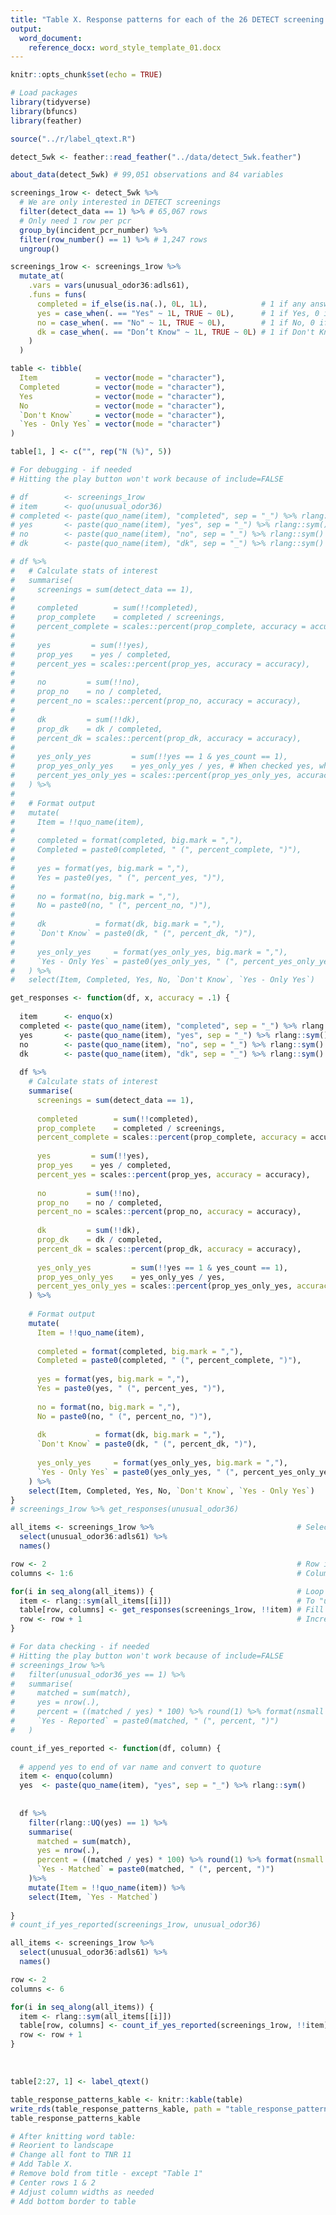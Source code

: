 ```yaml
---
title: "Table X. Response patterns for each of the 26 DETECT screening items"
output:
  word_document:
    reference_docx: word_style_template_01.docx
---
```


```r
knitr::opts_chunk$set(echo = TRUE)
```

```r
# Load packages
library(tidyverse)
library(bfuncs)
library(feather)

source("../r/label_qtext.R")
```

<!-- Load data -->

<!-- Deidentified 5-week pilot data. Created in data_medstar_aps_merged_03_preprocess_for_analysis.Rmd  -->

```r
detect_5wk <- feather::read_feather("../data/detect_5wk.feather")
```

```r
about_data(detect_5wk) # 99,051 observations and 84 variables
```

<!-- Data management -->

```r
screenings_1row <- detect_5wk %>% 
  # We are only interested in DETECT screenings
  filter(detect_data == 1) %>% # 65,067 rows
  # Only need 1 row per pcr
  group_by(incident_pcr_number) %>% 
  filter(row_number() == 1) %>% # 1,247 rows
  ungroup()
```

<!-- For each screening item, I want to know how often it was skipped, how often it was yes, how often it was no, how often it was don't know, if yes, how often it was reported, and if yes, how often other items were also yes. -->

```r
screenings_1row <- screenings_1row %>% 
  mutate_at(
    .vars = vars(unusual_odor36:adls61),
    .funs = funs(
      completed = if_else(is.na(.), 0L, 1L),            # 1 if any answer - even "Don't Know", 0 if NA
      yes = case_when(. == "Yes" ~ 1L, TRUE ~ 0L),      # 1 if Yes, 0 if anything else - including NA
      no = case_when(. == "No" ~ 1L, TRUE ~ 0L),        # 1 if No, 0 if anything else - including NA
      dk = case_when(. == "Don’t Know" ~ 1L, TRUE ~ 0L) # 1 if Don't Know, 0 if anything else - including NA
    )
  )
```


<!-- Create table shell -->

```r
table <- tibble(
  Item             = vector(mode = "character"),
  Completed        = vector(mode = "character"),
  Yes              = vector(mode = "character"),
  No               = vector(mode = "character"),
  `Don't Know`     = vector(mode = "character"),
  `Yes - Only Yes` = vector(mode = "character")
)
```

<!-- Add stat identifier to table -->

```r
table[1, ] <- c("", rep("N (%)", 5))
```

<!-- Create function to return the N and percent completed for each screening item -->
<!-- Create function to return N and percent for each response option by screening item -->
<!-- Create function to return N and percent if yes, only yes -->

```r
# For debugging - if needed
# Hitting the play button won't work because of include=FALSE

# df        <- screenings_1row
# item      <- quo(unusual_odor36)
# completed <- paste(quo_name(item), "completed", sep = "_") %>% rlang::sym()
# yes       <- paste(quo_name(item), "yes", sep = "_") %>% rlang::sym()
# no        <- paste(quo_name(item), "no", sep = "_") %>% rlang::sym()
# dk        <- paste(quo_name(item), "dk", sep = "_") %>% rlang::sym()

# df %>%
#   # Calculate stats of interest
#   summarise(
#     screenings = sum(detect_data == 1),
# 
#     completed        = sum(!!completed),
#     prop_complete    = completed / screenings,
#     percent_complete = scales::percent(prop_complete, accuracy = accuracy),
# 
#     yes         = sum(!!yes),
#     prop_yes    = yes / completed,
#     percent_yes = scales::percent(prop_yes, accuracy = accuracy),
# 
#     no         = sum(!!no),
#     prop_no    = no / completed,
#     percent_no = scales::percent(prop_no, accuracy = accuracy),
# 
#     dk         = sum(!!dk),
#     prop_dk    = dk / completed,
#     percent_dk = scales::percent(prop_dk, accuracy = accuracy),
#     
#     yes_only_yes         = sum(!!yes == 1 & yes_count == 1),
#     prop_yes_only_yes    = yes_only_yes / yes, # When checked yes, what percentage of the time was it the only yes
#     percent_yes_only_yes = scales::percent(prop_yes_only_yes, accuracy = accuracy)
#   ) %>%
# 
#   # Format output
#   mutate(
#     Item = !!quo_name(item),
# 
#     completed = format(completed, big.mark = ","),
#     Completed = paste0(completed, " (", percent_complete, ")"),
# 
#     yes = format(yes, big.mark = ","),
#     Yes = paste0(yes, " (", percent_yes, ")"),
# 
#     no = format(no, big.mark = ","),
#     No = paste0(no, " (", percent_no, ")"),
# 
#     dk           = format(dk, big.mark = ","),
#     `Don't Know` = paste0(dk, " (", percent_dk, ")"),
#     
#     yes_only_yes     = format(yes_only_yes, big.mark = ","),
#     `Yes - Only Yes` = paste0(yes_only_yes, " (", percent_yes_only_yes, ")")
#   ) %>%
#   select(Item, Completed, Yes, No, `Don't Know`, `Yes - Only Yes`)
```

```r
get_responses <- function(df, x, accuracy = .1) {
  
  item      <- enquo(x)
  completed <- paste(quo_name(item), "completed", sep = "_") %>% rlang::sym()
  yes       <- paste(quo_name(item), "yes", sep = "_") %>% rlang::sym()
  no        <- paste(quo_name(item), "no", sep = "_") %>% rlang::sym()
  dk        <- paste(quo_name(item), "dk", sep = "_") %>% rlang::sym()
  
  df %>%
    # Calculate stats of interest
    summarise(
      screenings = sum(detect_data == 1),
      
      completed        = sum(!!completed),
      prop_complete    = completed / screenings,
      percent_complete = scales::percent(prop_complete, accuracy = accuracy),
      
      yes         = sum(!!yes),
      prop_yes    = yes / completed,
      percent_yes = scales::percent(prop_yes, accuracy = accuracy),
      
      no         = sum(!!no),
      prop_no    = no / completed,
      percent_no = scales::percent(prop_no, accuracy = accuracy),
      
      dk         = sum(!!dk),
      prop_dk    = dk / completed,
      percent_dk = scales::percent(prop_dk, accuracy = accuracy),
    
      yes_only_yes         = sum(!!yes == 1 & yes_count == 1),
      prop_yes_only_yes    = yes_only_yes / yes,
      percent_yes_only_yes = scales::percent(prop_yes_only_yes, accuracy = accuracy)
    ) %>%
    
    # Format output
    mutate(
      Item = !!quo_name(item),
      
      completed = format(completed, big.mark = ","),
      Completed = paste0(completed, " (", percent_complete, ")"),
      
      yes = format(yes, big.mark = ","),
      Yes = paste0(yes, " (", percent_yes, ")"),
      
      no = format(no, big.mark = ","),
      No = paste0(no, " (", percent_no, ")"),
      
      dk           = format(dk, big.mark = ","),
      `Don't Know` = paste0(dk, " (", percent_dk, ")"),
      
      yes_only_yes     = format(yes_only_yes, big.mark = ","),
      `Yes - Only Yes` = paste0(yes_only_yes, " (", percent_yes_only_yes, ")")
    ) %>%
    select(Item, Completed, Yes, No, `Don't Know`, `Yes - Only Yes`)
}
# screenings_1row %>% get_responses(unusual_odor36)
```

<!-- Loop over all screening items -->

```r
all_items <- screenings_1row %>%                                # Select all screening items
  select(unusual_odor36:adls61) %>% 
  names()

row <- 2                                                        # Row index to start with
columns <- 1:6                                                  # Columns to fill in

for(i in seq_along(all_items)) {                                # Loop over each screening item
  item <- rlang::sym(all_items[[i]])                            # To "unquote" the column names
  table[row, columns] <- get_responses(screenings_1row, !!item) # Fill in table
  row <- row + 1                                                # Increment row
}
```

<!-- Create function to return N and percent if yes, reported -->

```r
# For data checking - if needed
# Hitting the play button won't work because of include=FALSE
# screenings_1row %>%
#   filter(unusual_odor36_yes == 1) %>%
#   summarise(
#     matched = sum(match),
#     yes = nrow(.),
#     percent = ((matched / yes) * 100) %>% round(1) %>% format(nsmall = 1L),
#     `Yes - Reported` = paste0(matched, " (", percent, ")")
#   )
```

```r
count_if_yes_reported <- function(df, column) {
  
  # append yes to end of var name and convert to quoture
  item <- enquo(column)
  yes  <- paste(quo_name(item), "yes", sep = "_") %>% rlang::sym()
  
  
  df %>% 
    filter(rlang::UQ(yes) == 1) %>% 
    summarise(
      matched = sum(match),
      yes = nrow(.),
      percent = ((matched / yes) * 100) %>% round(1) %>% format(nsmall = 1L),
      `Yes - Matched` = paste0(matched, " (", percent, ")")
    )%>% 
    mutate(Item = !!quo_name(item)) %>% 
    select(Item, `Yes - Matched`)
  
}
# count_if_yes_reported(screenings_1row, unusual_odor36)
```

<!-- Loop over all screening items -->

```r
all_items <- screenings_1row %>%                                           # Select all screening items
  select(unusual_odor36:adls61) %>% 
  names()

row <- 2                                                                   # Row index to start with
columns <- 6                                                               # Columns to fill in

for(i in seq_along(all_items)) {                                           # Loop over each screening item
  item <- rlang::sym(all_items[[i]])                                       # To "unquote" the column names
  table[row, columns] <- count_if_yes_reported(screenings_1row, !!item)[2] # Fill in table
  row <- row + 1                                                           # Increment row
}
```

<!-- Add screening item text to "item" column -->\

```r
table[2:27, 1] <- label_qtext()
```

<!-- Turn into Kable -->

```r
table_response_patterns_kable <- knitr::kable(table)
write_rds(table_response_patterns_kable, path = "table_response_patterns_kable.rds") # Save
table_response_patterns_kable
```

```r
# After knitting word table:
# Reorient to landscape
# Change all font to TNR 11
# Add Table X.
# Remove bold from title - except "Table 1"
# Center rows 1 & 2
# Adjust column widths as needed
# Add bottom border to table
```
























